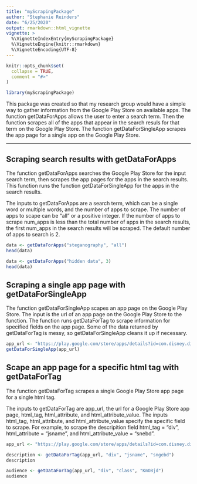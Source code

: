 ```yaml
---
title: "myScrapingPackage"
author: "Stephanie Reinders"
date: "6/25/2020"
output: rmarkdown::html_vignette
vignette: >
  %\VignetteIndexEntry{myScrapingPackage}
  %\VignetteEngine{knitr::rmarkdown}
  %\VignetteEncoding{UTF-8}
---
```


```r
knitr::opts_chunk$set(
  collapse = TRUE,
  comment = "#>"
)
```

```r
library(myScrapingPackage)
```

This package was created so that my research group would have a simple way to gather information from the Google Play Store on available apps. The function getDataForApps allows the user to enter a search term. Then the function scrapes all of the apps that appear in the search resuls for that term on the Google Play Store. The function getDataForSingleApp scrapes the app page for a single app on the Google Play Store.

---

## Scraping search results with getDataForApps

The function getDataForApps searches the Google Play Store for the input search term, then scrapes the app pages for the apps in the search results. This function runs the function getDataForSingleApp for the apps in the search results.

The inputs to getDataForApps are a search term, which can be a single word or multiple words, and the number of apps to scrape. The number of apps to scape can be "all" or a positive integer. If the number of apps to scrape num_apps is less than the total number of apps in the search results, the first num_apps in the search results will be scraped. The default number of apps to search is 2. 

```r
data <- getDataForApps("steganography", "all")
head(data)

data <- getDataForApps("hidden data", 3)
head(data)
```


## Scraping a single app page with getDataForSingleApp

The function getDataForSingleApp scapes an app page on the Google Play Store. The input is the url of an app page on the Google Play Store to the function. The function runs getDataForTag to scrape information for specified fields on the app page. Some of the data returned by getDataForTag is messy, so getDataForSingleApp cleans it up if necessary.

```r
app_url <- "https://play.google.com/store/apps/details?id=com.disney.disneyplus"
getDataForSingleApp(app_url)
```


## Scape an app page for a specific html tag with getDataForTag

The function getDataForTag scrapes a single Google Play Store app page for a single html tag. 

The inputs to getDataForTag are app_url, the url for a Google Play Store app page, html_tag, html_attribute, and html_attribute_value. The inputs html_tag, html_attribute, and html_attribute_value specify the specific field to scrape. For example, to scrape the descripition field html_tag = "div", html_attribute = "jsname", and html_attribute_value = "snebd". 

```r
app_url <- "https://play.google.com/store/apps/details?id=com.disney.disneyplus"

description <- getDataForTag(app_url, "div", "jsname", "sngebd")
description

audience <- getDataForTag(app_url, "div", "class", "KmO8jd")
audience
```




